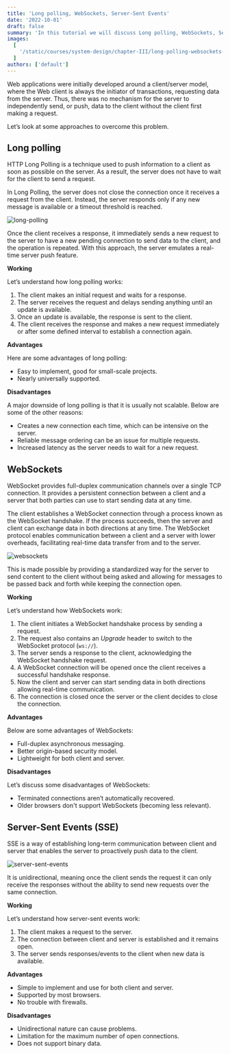 ```yaml
---
title: 'Long polling, WebSockets, Server-Sent Events'
date: '2022-10-01'
draft: false
summary: 'In this tutorial we will discuss Long polling, WebSockets, Server-Sent Events'
images:
  [
    '/static/courses/system-design/chapter-III/long-polling-websockets-server-sent-events/banner.png',
  ]
authors: ['default']
---
```


Web applications were initially developed around a client/server model, where the Web client is always the initiator of transactions, requesting data from the server. Thus, there was no mechanism for the server to independently send, or push, data to the client without the client first making a request.

Let’s look at some approaches to overcome this problem.

## Long polling

HTTP Long Polling is a technique used to push information to a client as soon as possible on the server. As a result, the server does not have to wait for the client to send a request.

In Long Polling, the server does not close the connection once it receives a request from the client. Instead, the server responds only if any new message is available or a timeout threshold is reached.

![long-polling](/static/courses/system-design/chapter-III/long-polling-websockets-server-sent-events/long-polling.png)

Once the client receives a response, it immediately sends a new request to the server to have a new pending connection to send data to the client, and the operation is repeated. With this approach, the server emulates a real-time server push feature.

**Working**

Let’s understand how long polling works:

1. The client makes an initial request and waits for a response.
2. The server receives the request and delays sending anything until an update is available.
3. Once an update is available, the response is sent to the client.
4. The client receives the response and makes a new request immediately or after some defined interval to establish a connection again.

**Advantages**

Here are some advantages of long polling:

- Easy to implement, good for small-scale projects.
- Nearly universally supported.

**Disadvantages**

A major downside of long polling is that it is usually not scalable. Below are some of the other reasons:

- Creates a new connection each time, which can be intensive on the server.
- Reliable message ordering can be an issue for multiple requests.
- Increased latency as the server needs to wait for a new request.

## WebSockets

WebSocket provides full-duplex communication channels over a single TCP connection. It provides a persistent connection between a client and a server that both parties can use to start sending data at any time.

The client establishes a WebSocket connection through a process known as the WebSocket handshake. If the process succeeds, then the server and client can exchange data in both directions at any time. The WebSocket protocol enables communication between a client and a server with lower overheads, facilitating real-time data transfer from and to the server.

![websockets](/static/courses/system-design/chapter-III/long-polling-websockets-server-sent-events/websockets.png)

This is made possible by providing a standardized way for the server to send content to the client without being asked and allowing for messages to be passed back and forth while keeping the connection open.

**Working**

Let’s understand how WebSockets work:

1. The client initiates a WebSocket handshake process by sending a request.
2. The request also contains an _Upgrade_ header to switch to the WebSocket protocol (`ws://`).
3. The server sends a response to the client, acknowledging the WebSocket handshake request.
4. A WebSocket connection will be opened once the client receives a successful handshake response.
5. Now the client and server can start sending data in both directions allowing real-time communication.
6. The connection is closed once the server or the client decides to close the connection.

**Advantages**

Below are some advantages of WebSockets:

- Full-duplex asynchronous messaging.
- Better origin-based security model.
- Lightweight for both client and server.

**Disadvantages**

Let’s discuss some disadvantages of WebSockets:

- Terminated connections aren’t automatically recovered.
- Older browsers don't support WebSockets (becoming less relevant).

## Server-Sent Events (SSE)

SSE is a way of establishing long-term communication between client and server that enables the server to proactively push data to the client.

![server-sent-events](/static/courses/system-design/chapter-III/long-polling-websockets-server-sent-events/server-sent-events.png)

It is unidirectional, meaning once the client sends the request it can only receive the responses without the ability to send new requests over the same connection.

**Working**

Let’s understand how server-sent events work:

1. The client makes a request to the server.
2. The connection between client and server is established and it remains open.
3. The server sends responses/events to the client when new data is available.

**Advantages**

- Simple to implement and use for both client and server.
- Supported by most browsers.
- No trouble with firewalls.

**Disadvantages**

- Unidirectional nature can cause problems.
- Limitation for the maximum number of open connections.
- Does not support binary data.
